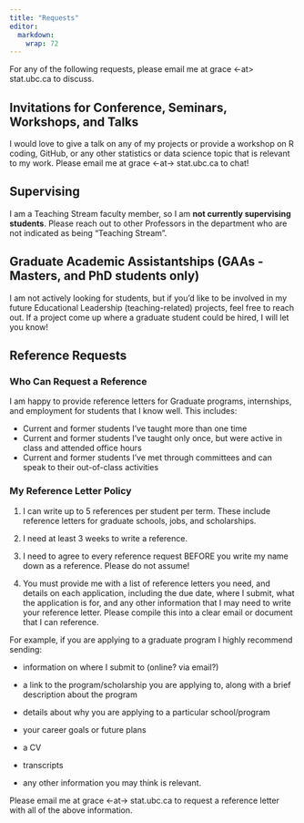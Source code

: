 ```yaml
---
title: "Requests"
editor: 
  markdown: 
    wrap: 72
---
```


For any of the following requests, please email me at grace \<-at\>
stat.ubc.ca to discuss.

## Invitations for Conference, Seminars, Workshops, and Talks

I would love to give a talk on any of my projects or provide a workshop
on R coding, GitHub, or any other statistics or data science topic that
is relevant to my work. Please email me at grace \<-at-\> stat.ubc.ca to
chat!

## Supervising

I am a Teaching Stream faculty member, so I am **not currently
supervising students**. Please reach out to other Professors in the
department who are not indicated as being "Teaching Stream".

## Graduate Academic Assistantships (GAAs - Masters, and PhD students only)

I am not actively looking for students, but if you'd like to be involved
in my future Educational Leadership (teaching-related) projects, feel
free to reach out. If a project come up where a graduate student could
be hired, I will let you know!

## Reference Requests

### Who Can Request a Reference

I am happy to provide reference letters for Graduate programs,
internships, and employment for students that I know well. This
includes:

-   Current and former students I've taught more than one time
-   Current and former students I've taught only once, but were active
    in class and attended office hours
-   Current and former students I've met through committees and can
    speak to their out-of-class activities

### My Reference Letter Policy

1)  I can write up to 5 references per student per term. These include
    reference letters for graduate schools, jobs, and scholarships.

2)  I need at least 3 weeks to write a reference.

3)  I need to agree to every reference request BEFORE you write my name
    down as a reference. Please do not assume!

4)  You must provide me with a list of reference letters you need, and
    details on each application, including the due date, where I submit,
    what the application is for, and any other information that I may
    need to write your reference letter. Please compile this into a
    clear email or document that I can reference.

For example, if you are applying to a graduate program I highly
recommend sending:

-   information on where I submit to (online? via email?)

-   a link to the program/scholarship you are applying to, along with a
    brief description about the program

-   details about why you are applying to a particular school/program

-   your career goals or future plans

-   a CV

-   transcripts

-   any other information you may think is relevant.

Please email me at grace \<-at-\> stat.ubc.ca to request a reference
letter with all of the above information.
